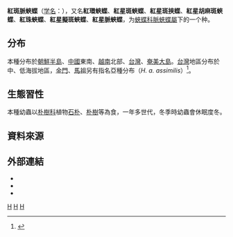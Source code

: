 {{NoteTA|G1=Butterfly}}
{{Speciesbox
| genus = Hestina
| species = assimilis
| authority = Oberthur, 1886
| image = Hestina assimilis formosana male 20141019.jpg
| image_caption = 台灣亞種（''T. a. formosana''）
}}

'''紅斑脈蛺蝶'''（[[学名|学名]]：{{lang|la|'''''Hestina assimilis'''''}}），又名'''紅環蛺蝶'''、'''紅星斑蛺蝶'''、'''紅星斑挾蝶'''、'''紅星胡麻斑蛺蝶'''、'''紅珠蛺蝶'''、'''紅星擬斑蛺蝶'''、'''紅星脈蛺蝶'''，为[[蛺蝶科|蛺蝶科]][[脈蛺蝶屬|脈蛺蝶屬]]下的一个种。

==分布==
本種分布於[[朝鮮半島|朝鮮半島]]、[[中國|中國]]東南、[[越南|越南]]北部、[[台灣|台灣]]、[[奄美大島|奄美大島]]。[[台灣|台灣]]地區分布於中、低海拔地區，[[金門|金門]]、[[馬祖|馬祖]]另有指名亞種分布（''H. a. assimilis''）<ref name="978-986-177-668-2">{{cite book|author=徐堉峰 |coauthors= |title=台灣蝴蝶圖鑑．下（蛺蝶） |year=2013 |publisher=晨星出版社 |location=台中市 |isbn=978-986-177-668-2 }}</ref>。

==生態習性==
本種幼蟲以[[朴樹科|朴樹科]]植物[[石朴|石朴]]、[[朴樹|朴樹]]等為食，一年多世代，冬季時幼蟲會休眠度冬。

==資料來源==
{{reflist}}

==外部連結==
* {{TaiBNET| zh=紅斑脈蛺蝶 | id=347116| binomial=Hestina assimilis| sub = formosana | authority=(Moore, 1895| var= | accessdate=2014-12-22}}
* {{TaiBNET| zh=紅斑脈蛺蝶 | id=424643| binomial=Hestina assimilis| sub = assimilis | authority=(Moore, 1895| var= | accessdate=2014-12-22}}
* {{Commonscat-inline|Hestina assimilis|紅斑脈蛺蝶}}

{{Taxonbar}}

[[Category:1886年描述的昆虫|H]]
[[Category:脈蛺蝶屬|H]]
[[Category:臺灣蝴蝶|H]]


{{Animal-stub}}